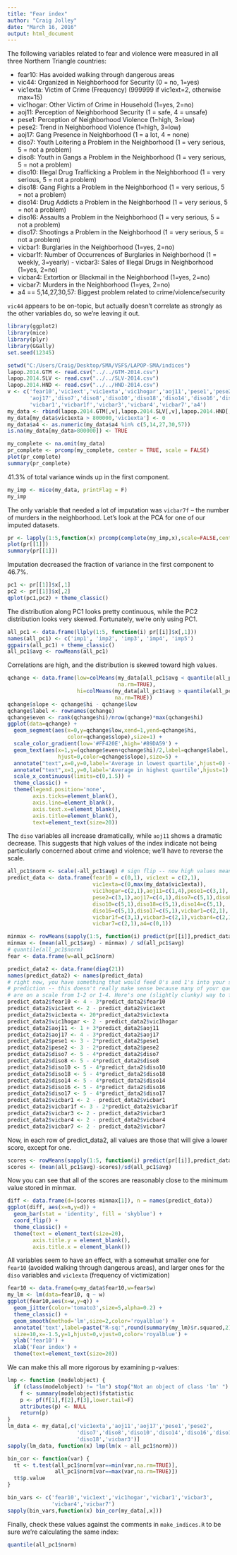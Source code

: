 ```yaml
---
title: "Fear index"
author: "Craig Jolley"
date: "March 16, 2016"
output: html_document
---
```


The following variables related to fear and violence were measured in all three Northern Triangle countries:

- fear10: Has avoided walking through dangerous areas
- vic44: Organized in Neighborhood for Security (0 = no, 1=yes) 
- vic1exta: Victim of Crime (Frequency) (999999 if vic1ext=2, otherwise max=15) 
- vic1hogar: Other Victim of Crime in Household (1=yes, 2=no)
- aoj11: Perception of Neighborhood Security (1 = safe, 4 = unsafe) 
- pese1: Perception of Neighborhood Violence (1=high, 3=low) 
- pese2: Trend in Neighborhood Violence (1=high, 3=low) 
- aoj17: Gang Presence in Neighborhood (1 = a lot, 4 = none) 
- diso7: Youth Loitering a Problem in the Neighborhood (1 = very serious, 5 = not a problem) 
- diso8: Youth in Gangs a Problem in the Neighborhood (1 = very serious, 5 = not a problem) 
- diso10: Illegal Drug Trafficking a Problem in the Neighborhood (1 = very serious, 5 = not a problem) 
- diso18: Gang Fights a Problem in the Neighborhood (1 = very serious, 5 = not a problem) 
- diso14: Drug Addicts a Problem in the Neighborhood (1 = very serious, 5 = not a problem) 
- diso16: Assaults a Problem in the Neighborhood (1 = very serious, 5 = not a problem) 
- diso17: Shootings a Problem in the Neighborhood (1 = very serious, 5 = not a problem) 
- vicbar1: Burglaries in the Neighborhood (1=yes, 2=no) 
- vicbar1f: Number of Occurrences of Burglaries in Neighborhood (1 = weekly, 3=yearly) - vicbar3: Sales of Illegal Drugs in Neighborhood (1=yes, 2=no) 
- vicbar4: Extortion or Blackmail in the Neighborhood (1=yes, 2=no)
- vicbar7: Murders in the Neighborhood (1=yes, 2=no) 
- a4 == 5,14,27,30,57: Biggest problem related to crime/violence/security

`vic44` appears to be on-topic, but actually doesn't correlate as strongly as the other variables do, so we're leaving it out.

```r
library(ggplot2)
library(mice)
library(plyr)
library(GGally)
set.seed(12345)

setwd("C:/Users/Craig/Desktop/SMA/VSFS/LAPOP-SMA/indices")
lapop.2014.GTM <- read.csv("../../GTM-2014.csv")
lapop.2014.SLV <- read.csv("../../SLV-2014.csv")
lapop.2014.HND <- read.csv("../../HND-2014.csv")
v <- c('fear10','vic1ext','vic1exta','vic1hogar','aoj11','pese1','pese2',
       'aoj17','diso7','diso8','diso10','diso18','diso14','diso16','diso17',
       'vicbar1','vicbar1f','vicbar3','vicbar4','vicbar7','a4')
my_data <- rbind(lapop.2014.GTM[,v],lapop.2014.SLV[,v],lapop.2014.HND[,v])
my_data[my_data$vic1exta > 800000,'vic1exta'] <- 0
my_data$a4 <- as.numeric(my_data$a4 %in% c(5,14,27,30,57))
is.na(my_data[my_data>800000]) <- TRUE

my_complete <- na.omit(my_data)
pr_complete <- prcomp(my_complete, center = TRUE, scale = FALSE)
plot(pr_complete)
summary(pr_complete)
```

41.3% of total variance winds up in the first component.

```r
my_imp <- mice(my_data, printFlag = F)
my_imp
```

The only variable that needed a lot of imputation was `vicbar7f` -- the number of murders in the neighborhood. Let's look at the PCA for one of our imputed datasets.

```r
pr <- lapply(1:5,function(x) prcomp(complete(my_imp,x),scale=FALSE,center=TRUE))
plot(pr[[1]])
summary(pr[[1]])
```

Imputation decreased the fraction of variance in the first component to 46.7%.

```r
pc1 <- pr[[1]]$x[,1]
pc2 <- pr[[1]]$x[,2]
qplot(pc1,pc2) + theme_classic()
```

The distribution along PC1 looks pretty continuous, while the PC2 distribution looks very skewed. Fortunately, we're only using PC1.

```r
all_pc1 <- data.frame(llply(1:5, function(i) pr[[i]]$x[,1]))
names(all_pc1) <- c('imp1', 'imp2', 'imp3', 'imp4', 'imp5')
ggpairs(all_pc1) + theme_classic()
all_pc1$avg <- rowMeans(all_pc1)
```

Correlations are high, and the distribution is skewed toward high values.

```r
qchange <- data.frame(low=colMeans(my_data[all_pc1$avg < quantile(all_pc1$avg)[2],],
                                   na.rm=TRUE),
                      hi=colMeans(my_data[all_pc1$avg > quantile(all_pc1$avg)[4],],
                                  na.rm=TRUE))
qchange$slope <- qchange$hi - qchange$low
qchange$label <- rownames(qchange)
qchange$even <- rank(qchange$hi)/nrow(qchange)*max(qchange$hi)
ggplot(data=qchange) +
  geom_segment(aes(x=0,y=qchange$low,xend=1,yend=qchange$hi,
                   color=qchange$slope),size=1) +
  scale_color_gradient(low='#FF420E',high='#89DA59') +
  geom_text(aes(x=1,y=(qchange$even+qchange$hi)/2,label=qchange$label,
                hjust=0,color=qchange$slope),size=5) +
  annotate("text",x=0,y=0,label='Average in lowest quartile',hjust=0) +
  annotate("text",x=1,y=0,label='Average in highest quartile',hjust=1) +
  scale_x_continuous(limits=c(0,1.5)) +
  theme_classic() +
  theme(legend.position='none',
        axis.ticks=element_blank(),
        axis.line=element_blank(),
        axis.text.x=element_blank(),
        axis.title=element_blank(),
        text=element_text(size=20))
```

The `diso` variables all increase dramatically, while `aoj11` shows a dramatic decrease. This suggests that high values of the index indicate not being particularly concerned about crime and violence; we'll have to reverse the scale.

```r
all_pc1$norm <- scale(-all_pc1$avg) # sign flip -- now high values mean more fear
predict_data <- data.frame(fear10 = c(0,1), vic1ext = c(2,1),
                           vic1exta=c(0,max(my_data$vic1exta)),
                           vic1hogar=c(2,1),aoj11=c(1,4),pese1=c(3,1),
                           pese2=c(3,1),aoj17=c(4,1),diso7=c(5,1),diso8=c(5,1),
                           diso10=c(5,1),diso18=c(5,1),diso14=c(5,1),
                           diso16=c(5,1),diso17=c(5,1),vicbar1=c(2,1),
                           vicbar1f=c(3,1),vicbar3=c(2,1),vicbar4=c(2,1),
                           vicbar7=c(2,1),a4=c(0,1))

minmax <- rowMeans(sapply(1:5, function(i) predict(pr[[i]],predict_data)[,1]))
minmax <- (mean(all_pc1$avg) - minmax) / sd(all_pc1$avg)
# quantile(all_pc1$norm)
fear <- data.frame(w=all_pc1$norm) 
```

```r
predict_data2 <- data.frame(diag(21))
names(predict_data2) <- names(predict_data)
# right now, you have something that would feed 0's and 1's into your score
# prediction -- this doesn't really make sense because many of your questions
# are on a scale from 1-2 or 1-4. Here's one (slightly clunky) way to fix it:
predict_data2$fear10 <- 4 - 3*predict_data2$fear10 
predict_data2$vic1ext <- 2 - predict_data2$vic1ext
predict_data2$vic1exta <- 20*predict_data2$vic1exta
predict_data2$vic1hogar <- 2 - predict_data2$vic1hogar
predict_data2$aoj11 <- 1 + 3*predict_data2$aoj11
predict_data2$aoj17 <- 4 - 3*predict_data2$aoj17
predict_data2$pese1 <- 3 - 2*predict_data2$pese1
predict_data2$pese2 <- 3 - 2*predict_data2$pese2
predict_data2$diso7 <- 5 - 4*predict_data2$diso7
predict_data2$diso8 <- 5 - 4*predict_data2$diso8
predict_data2$diso10 <- 5 - 4*predict_data2$diso10
predict_data2$diso18 <- 5 - 4*predict_data2$diso18
predict_data2$diso14 <- 5 - 4*predict_data2$diso14
predict_data2$diso16 <- 5 - 4*predict_data2$diso16
predict_data2$diso17 <- 5 - 4*predict_data2$diso17
predict_data2$vicbar1 <- 2 - predict_data2$vicbar1
predict_data2$vicbar1f <- 3 - 2*predict_data2$vicbar1f
predict_data2$vicbar3 <- 2 - predict_data2$vicbar3
predict_data2$vicbar4 <- 2 - predict_data2$vicbar4
predict_data2$vicbar7 <- 2 - predict_data2$vicbar7
```

Now, in each row of predict_data2, all values are those that will give a lower score, except for one.

```r
scores <- rowMeans(sapply(1:5, function(i) predict(pr[[i]],predict_data2)[,1]))
scores <- (mean(all_pc1$avg)-scores)/sd(all_pc1$avg)
```

Now you can see that all of the scores are reasonably close to the minimum value stored in minmax.
```r
diff <- data.frame(d=(scores-minmax[1]), n = names(predict_data))
ggplot(diff, aes(x=n,y=d)) + 
  geom_bar(stat = 'identity', fill = 'skyblue') + 
  coord_flip() + 
  theme_classic() + 
  theme(text = element_text(size=20), 
        axis.title.y = element_blank(),
        axis.title.x = element_blank())
```

All variables seem to have an effect, with a somewhat smaller one for `fear10` (avoided walking through dangerous areas), and larger ones for the `diso` variables and `vic1exta` (frequency of victimization)

```r
fear10 <- data.frame(q=my_data$fear10,w=fear$w)
my_lm <- lm(data=fear10, q ~ w)
ggplot(fear10,aes(x=w,y=q)) +
  geom_jitter(color='tomato3',size=5,alpha=0.2) +
  theme_classic() +
  geom_smooth(method='lm',size=2,color='royalblue') +
  annotate('text',label=paste("R-sq:",round(summary(my_lm)$r.squared,2)),  
  size=10,x=-1.5,y=1,hjust=0,vjust=0,color='royalblue') +
  ylab('fear10') +
  xlab('Fear index') +
  theme(text=element_text(size=20))
```

We can make this all more rigorous by examining p-values:

```r
lmp <- function (modelobject) {
  if (class(modelobject) != "lm") stop("Not an object of class 'lm' ")
    f <- summary(modelobject)$fstatistic
    p <- pf(f[1],f[2],f[3],lower.tail=F)
    attributes(p) <- NULL
    return(p)
}
lm_data <- my_data[,c('vic1exta','aoj11','aoj17','pese1','pese2',
                      'diso7','diso8','diso10','diso14','diso16','diso17',
                      'diso18','vicbar3')]
sapply(lm_data, function(x) lmp(lm(x ~ all_pc1$norm)))

bin_cor <- function(var) {
  tt <- t.test(all_pc1$norm[var==min(var,na.rm=TRUE)],
               all_pc1$norm[var==max(var,na.rm=TRUE)])
  tt$p.value
}

bin_vars <- c('fear10','vic1ext','vic1hogar','vicbar1','vicbar3',
              'vicbar4','vicbar7')
sapply(bin_vars,function(x) bin_cor(my_data[,x]))
```

Finally, check these values against the comments in `make_indices.R` to be sure we're calculating the same index:

```r
quantile(all_pc1$norm)
```
